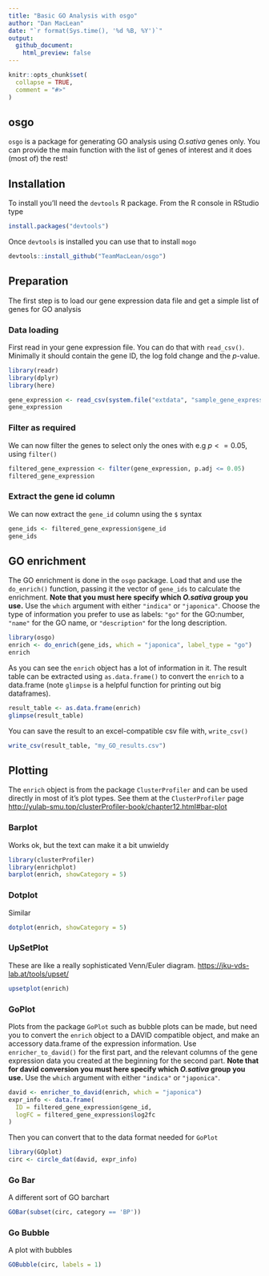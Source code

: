 ```yaml
---
title: "Basic GO Analysis with osgo"
author: "Dan MacLean"
date: "`r format(Sys.time(), '%d %B, %Y')`"
output: 
  github_document:
    html_preview: false
---
```



```r
knitr::opts_chunk$set(
  collapse = TRUE,
  comment = "#>"
)
```

## osgo

`osgo` is a package for generating GO analysis using _O.sativa_ genes only. You can provide the main function with the list of genes of interest and it does (most of) the rest!


## Installation

To install you'll need the `devtools` R package. From the R console in RStudio type 

```r
install.packages("devtools")
```

Once `devtools` is installed you can use that to install `mogo`

```r
devtools::install_github("TeamMacLean/osgo")
```

## Preparation

The first step is to load our gene expression data file and get a simple list of genes for GO analysis

### Data loading

First read in your gene expression file. You can do that with `read_csv()`. Minimally it should contain the gene ID, the log fold change and the $p$-value.


```r
library(readr)
library(dplyr)
library(here)

gene_expression <- read_csv(system.file("extdata", "sample_gene_expression.csv", package = "osgo", mustWork = TRUE))
gene_expression
```

### Filter as required

We can now filter the genes to select only the ones with e.g $p <= 0.05$, using `filter()`

```r
filtered_gene_expression <- filter(gene_expression, p.adj <= 0.05)
filtered_gene_expression
```

### Extract the gene id column

We can now extract the `gene_id` column using the `$` syntax

```r
gene_ids <- filtered_gene_expression$gene_id
gene_ids
```

## GO enrichment

The GO enrichment is done in the `osgo` package. Load that and use the
`do_enrich()` function, passing it the vector of `gene_ids` to calculate
the enrichment. **Note that you must here specify which *O.sativa* group
you use.** Use the `which` argument with either `"indica"` or
`"japonica"`. Choose the type of information you prefer to use as labels: `"go"` for the GO:number, `"name"` for the GO name, or `"description"` for the long description. 

```r
library(osgo)
enrich <- do_enrich(gene_ids, which = "japonica", label_type = "go")
enrich
```


As you can see the `enrich` object has a lot of information in it. The result table can be extracted using `as.data.frame()` to convert the `enrich` to a data.frame (note `glimpse` is a helpful function for printing out big dataframes).


```r
result_table <- as.data.frame(enrich)
glimpse(result_table)
```

You can save the result to an excel-compatible csv file with, `write_csv()`

```r
write_csv(result_table, "my_GO_results.csv")
```

## Plotting

The `enrich` object is from the package `ClusterProfiler` and can be used directly in most of it's plot types. See them at the `ClusterProfiler` page [http://yulab-smu.top/clusterProfiler-book/chapter12.html#bar-plot](http://yulab-smu.top/clusterProfiler-book/chapter12.html#bar-plot)

### Barplot

Works ok, but the text can make it a bit unwieldy

```r
library(clusterProfiler)
library(enrichplot)
barplot(enrich, showCategory = 5)
```

### Dotplot

Similar

```r
dotplot(enrich, showCategory = 5)
```

### UpSetPlot

These are like a really sophisticated Venn/Euler diagram. [https://jku-vds-lab.at/tools/upset/](https://jku-vds-lab.at/tools/upset/)

```r
upsetplot(enrich)
```

### GoPlot

Plots from the package `GoPlot` such as bubble plots can be made, but need you to convert the `enrich` object to a DAVID compatible object, and make an accessory data.frame of the expression information. Use `enricher_to_david()` for the first part, and the relevant columns of the gene expression data you created at the beginning for the second part. **Note that for david conversion you must here specify which _O.sativa_ group you use.** Use the `which` argument with either `"indica"` or `"japonica"`.

```r
david <- enricher_to_david(enrich, which = "japonica")
expr_info <- data.frame(
  ID = filtered_gene_expression$gene_id,
  logFC = filtered_gene_expression$log2fc
)
```

Then you can convert that to the data format needed for `GoPlot`

```r
library(GOplot)
circ <- circle_dat(david, expr_info)
```

### Go Bar

A different sort of GO barchart

```r
GOBar(subset(circ, category == 'BP'))
```

### Go Bubble

A plot with bubbles

```r
GOBubble(circ, labels = 1)
```